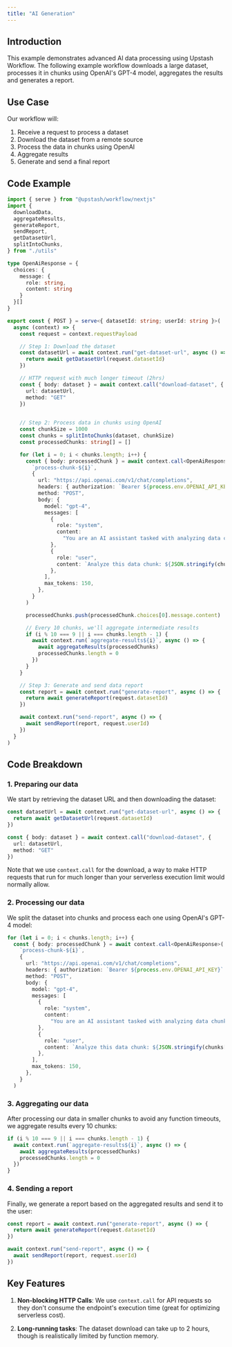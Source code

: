 ```yaml
---
title: "AI Generation"
---
```


## Introduction

This example demonstrates advanced AI data processing using Upstash Workflow. The following example workflow downloads a large dataset, processes it in chunks using OpenAI's GPT-4 model, aggregates the results and generates a report.

## Use Case

Our workflow will:

1. Receive a request to process a dataset
2. Download the dataset from a remote source
3. Process the data in chunks using OpenAI
4. Aggregate results
5. Generate and send a final report

## Code Example

```typescript api/workflow/route.ts
import { serve } from "@upstash/workflow/nextjs"
import {
  downloadData,
  aggregateResults,
  generateReport,
  sendReport,
  getDatasetUrl,
  splitIntoChunks,
} from "./utils"

type OpenAiResponse = {
  choices: {
    message: {
      role: string,
      content: string
    }
  }[]
}

export const { POST } = serve<{ datasetId: string; userId: string }>(
  async (context) => {
    const request = context.requestPayload

    // Step 1: Download the dataset
    const datasetUrl = await context.run("get-dataset-url", async () => {
      return await getDatasetUrl(request.datasetId)
    })

    // HTTP request with much longer timeout (2hrs)
    const { body: dataset } = await context.call("download-dataset", {
      url: datasetUrl,
      method: "GET"
    })
      

    // Step 2: Process data in chunks using OpenAI
    const chunkSize = 1000
    const chunks = splitIntoChunks(dataset, chunkSize)
    const processedChunks: string[] = []

    for (let i = 0; i < chunks.length; i++) {
      const { body: processedChunk } = await context.call<OpenAiResponse>(
        `process-chunk-${i}`,
        {
          url: "https://api.openai.com/v1/chat/completions",
          headers: { authorization: `Bearer ${process.env.OPENAI_API_KEY}` },
          method: "POST",
          body: {
            model: "gpt-4",
            messages: [
              {
                role: "system",
                content:
                  "You are an AI assistant tasked with analyzing data chunks. Provide a brief summary and key insights for the given data.",
              },
              {
                role: "user",
                content: `Analyze this data chunk: ${JSON.stringify(chunks[i])}`,
              },
            ],
            max_tokens: 150,
          },
        }
      )

      processedChunks.push(processedChunk.choices[0].message.content)

      // Every 10 chunks, we'll aggregate intermediate results
      if (i % 10 === 9 || i === chunks.length - 1) {
        await context.run(`aggregate-results${i}`, async () => {
          await aggregateResults(processedChunks)
          processedChunks.length = 0
        })
      }
    }

    // Step 3: Generate and send data report
    const report = await context.run("generate-report", async () => {
      return await generateReport(request.datasetId)
    })

    await context.run("send-report", async () => {
      await sendReport(report, request.userId)
    })
  }
)
```

## Code Breakdown

### 1. Preparing our data

We start by retrieving the dataset URL and then downloading the dataset:

```typescript api/workflow/route.ts
const datasetUrl = await context.run("get-dataset-url", async () => {
  return await getDatasetUrl(request.datasetId)
})

const { body: dataset } = await context.call("download-dataset", {
  url: datasetUrl,
  method: "GET"
})
```

Note that we use `context.call` for the download, a way to make HTTP requests that run for much longer than your serverless execution limit would normally allow.

### 2. Processing our data

We split the dataset into chunks and process each one using OpenAI's GPT-4 model:

```typescript api/workflow/route.ts
for (let i = 0; i < chunks.length; i++) {
  const { body: processedChunk } = await context.call<OpenAiResponse>(
    `process-chunk-${i}`,
    {
      url: "https://api.openai.com/v1/chat/completions",
      headers: { authorization: `Bearer ${process.env.OPENAI_API_KEY}` },
      method: "POST",
      body: {
        model: "gpt-4",
        messages: [
          {
            role: "system",
            content:
              "You are an AI assistant tasked with analyzing data chunks. Provide a brief summary and key insights for the given data.",
          },
          {
            role: "user",
            content: `Analyze this data chunk: ${JSON.stringify(chunks[i])}`,
          },
        ],
        max_tokens: 150,
      },
    }
  )
```

### 3. Aggregating our data

After processing our data in smaller chunks to avoid any function timeouts, we aggregate results every 10 chunks:

```typescript api/workflow/route.ts
if (i % 10 === 9 || i === chunks.length - 1) {
  await context.run(`aggregate-results${i}`, async () => {
    await aggregateResults(processedChunks)
    processedChunks.length = 0
  })
}
```

### 4. Sending a report

Finally, we generate a report based on the aggregated results and send it to the user:

```typescript api/workflow/route.ts
const report = await context.run("generate-report", async () => {
  return await generateReport(request.datasetId)
})

await context.run("send-report", async () => {
  await sendReport(report, request.userId)
})
```

## Key Features

1. **Non-blocking HTTP Calls**: We use `context.call` for API requests so they don't consume the endpoint's execution time (great for optimizing serverless cost).

2. **Long-running tasks**: The dataset download can take up to 2 hours, though is realistically limited by function memory.
